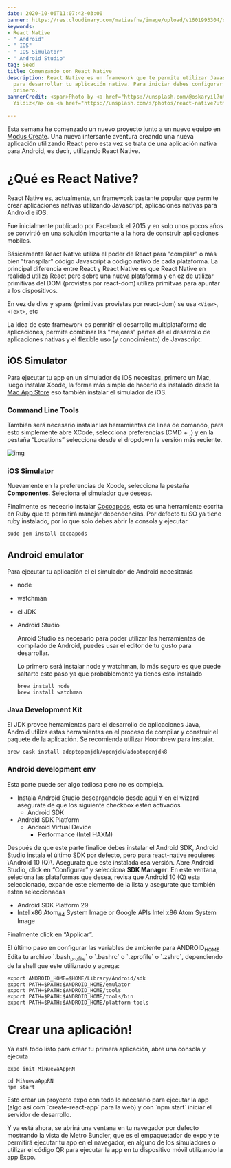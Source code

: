 ```yaml
---
date: 2020-10-06T11:07:42-03:00
banner: https://res.cloudinary.com/matiasfha/image/upload/v1601993304/oskar-yildiz-gy08FXeM2L4-unsplash_v6ccmb.jpg
keywords:
- React Native
- " Android"
- " IOS"
- " IOS Simulator"
- " Android Studio"
tag: Seed
title: Comenzando con React Native
description: React Native es un framework que te permite utilizar Javascript y React
  para desarrollar tu aplicación nativa. Para iniciar debes configurar algunas cosas
  primero.
bannerCredit: <span>Photo by <a href="https://unsplash.com/@oskaryil?utm_source=unsplash&amp;utm_medium=referral&amp;utm_content=creditCopyText">Oskar
  Yildiz</a> on <a href="https://unsplash.com/s/photos/react-native?utm_source=unsplash&amp;utm_medium=referral&amp;utm_content=creditCopyText">Unsplash</a></span>

---
```

Esta semana he comenzado un nuevo proyecto junto a un nuevo equipo en [Modus Create](https://moduscreate.com). Una nueva intersante aventura creando una nueva aplicación utilizando React pero esta vez se trata de una aplicación nativa para Android, es decir, utilizando React Native.

# ¿Qué es React Native?

React Native es, actualmente, un framework bastante popular que permite crear aplicaciones nativas utilizando Javascript, aplicaciones nativas para Android e iOS.

Fue inicialmente publicado por Facebook el 2015 y en solo unos pocos años se convirtió en una solución importante a la hora de construir aplicaciones mobiles.

Básicamente React Native utiliza el poder de React para "compilar" o más bien "transpilar" código Javascript a código nativo de cada plataforma. La principal diferencia entre React y React Native es que React Native en realidad utiliza React pero sobre una nueva plataforma y en ez de utilizar primitivas del DOM (provistas por react-dom) utiliza primitvas para apuntar a los dispositivos.

En vez de divs y spans (primitivas provistas por react-dom) se usa `<View>`, `<Text>`, etc

La idea de este framework es permitir el desarrollo multiplataforma de aplicaciones, permite combinar las "mejores" partes de el desarrollo de aplicaciones nativas y el flexible uso (y conocimiento) de Javascript.

## iOS Simulator

Para ejecutar tu app en un simulador de iOS necesitas, primero un Mac, luego instalar Xcode, la forma más simple de hacerlo es instalado desde la [Mac App Store](https://itunes.apple.com/us/app/xcode/id497799835?mt=12) eso también instalar el simulador de iOS.

### Command Line Tools

También será necesario instalar las herramientas de linea de comando, para esto simplemente abre XCode, selecciona preferencias (CMD + ,) y en la pestaña “Locations” selecciona desde el dropdown la versión más reciente.

![img](https://reactnative.dev/docs/assets/GettingStartedXcodeCommandLineTools.png "Preferencias de XCode")

### iOS Simulator

Nuevamente en la preferencias de Xcode, selecciona la pestaña **Componentes**. Seleciona el simulador que deseas.

Finalmente es neceario instalar [Cocoapods](https://cocoapods.org/), esta es una herramiente escrita en Ruby que te permitirá manejar dependencias. Por defecto tu SO ya tiene ruby instalado, por lo que solo debes abrir la consola y ejecutar

    sudo gem install cocoapods

## Android emulator

Para ejecutar tu aplicación el el simulador de Android necesitarás

* node
* watchman
* el JDK
* Android Studio

  Anroid Studio es necesario para poder utilizar las herramientas de compilado de Android, puedes usar el editor de tu gusto para desarrollar.

  Lo primero será instalar node y watchman, lo más seguro es que puede saltarte este paso ya que probablemente ya tienes esto instalado

      brew install node
      brew install watchman

### Java Development Kit

El JDK provee herramientas para el desarrollo de aplicaciones Java, Android utiliza estas herramientas en el proceso de compilar y construir el paquete de la aplicación.
Se recomienda utilizar Hoombrew para instalar.

    brew cask install adoptopenjdk/openjdk/adoptopenjdk8

### Android development env

Esta parte puede ser algo tediosa pero no es compleja.

* Instala Android Studio descargandolo desde [aqui](https://developer.android.com/studio/index.html)
  Y en el wizard asegurate de que los siguiente checkbox estén activados
  * Android SDK
* Android SDK Platform
  * Android Virtual Device
    * Performance (Intel HAXM)

Después de que este parte finalice debes instalar el Android SDK, Android Studio instala el último SDK por defecto, pero para react-native requieres \\Android 10 (Q)\\. Asegurate que este instalada esa versión. Abre Android Studio, click en “Configurar” y selecciona **SDK Manager**.
En este ventana, seleciona las plataformas que desea, revisa que Android 10 (Q) esta seleccionado, expande este elemento de la lista y asegurate que también esten seleccionadas

* Android SDK Platform 29
* Intel x86 Atom<sub>64</sub> System Image or Google APIs Intel x86 Atom System Image

Finalmente click en “Applicar”.

El último paso en configurar las variables de ambiente para ANDROID<sub>HOME</sub>
Edita tu archivo \`.bash<sub>profile</sub>\` o \`.bashrc\` o \`.zprofile\` o \`.zshrc\`, dependiendo de la shell que este utiliznado y agrega:

    export ANDROID_HOME=$HOME/Library/Android/sdk
    export PATH=$PATH:$ANDROID_HOME/emulator
    export PATH=$PATH:$ANDROID_HOME/tools
    export PATH=$PATH:$ANDROID_HOME/tools/bin
    export PATH=$PATH:$ANDROID_HOME/platform-tools

# Crear una aplicación!

Ya está todo listo para crear tu primera aplicación, abre una consola y ejecuta

    expo init MiNuevaAppRN
    
    cd MiNuevaAppRN
    npm start

Esto crear un proyecto expo con todo lo necesario para ejecutar la app (algo así com \`create-react-app\` para la web) y con \`npm start\` iniciar el servidor de desarrollo.

Y ya está ahora, se abrirá una ventana en tu navegador por defecto mostrando la vista de Metro Bundler, que es el empaquetador de expo y te permitirá ejecutar tu app en el navegador, en alguno de los simuladores o utilizar el código QR para ejecutar la app en tu dispositivo móvil utilizando la app Expo.